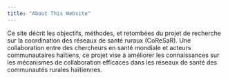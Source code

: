 ```yaml
---
title: "About This Website"
---
```


Ce site décrit les objectifs, méthodes, et retombées du projet de recherche sur la coordination des réseaux de santé ruraux (CoReSaR). Une collaboration entre des chercheurs en santé mondiale et acteurs communautaires haïtiens, ce projet vise à améliorer les connaissances sur les mécanismes de collaboration efficaces dans les réseaux de santé des communautés rurales haïtiennes.